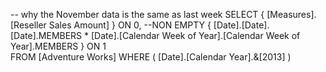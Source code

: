 -- why the November data is the same as last week
SELECT
	{ [Measures].[Reseller Sales Amount] } ON 0,
	--NON EMPTY
	{  [Date].[Date].[Date].MEMBERS *
	   [Date].[Calendar Week of Year].[Calendar Week of Year].MEMBERS
	   } ON 1  
FROM
	[Adventure Works]
WHERE
	( [Date].[Calendar Year].&[2013] )